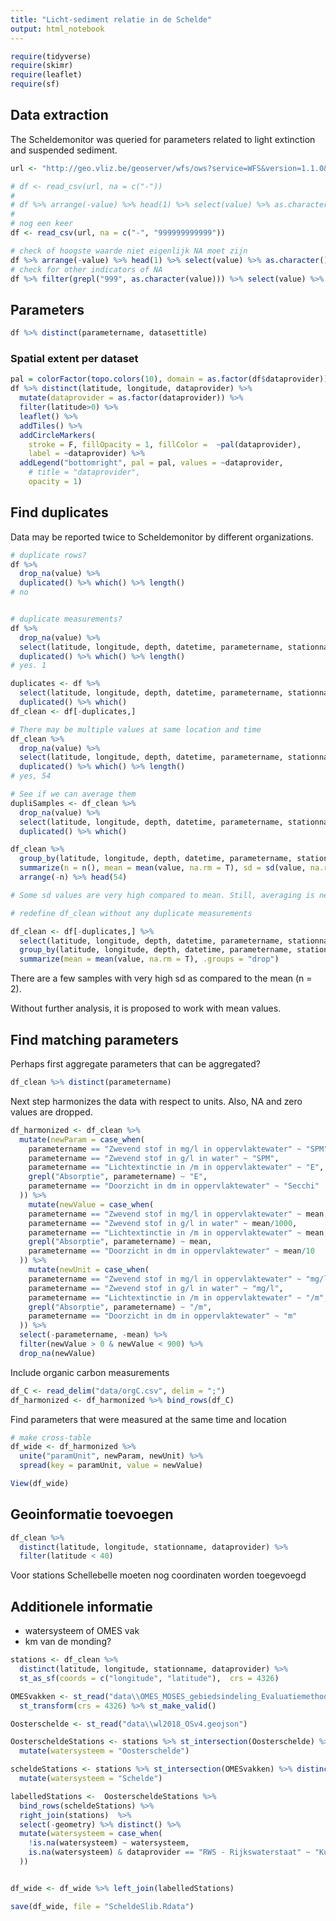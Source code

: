 ```yaml
---
title: "Licht-sediment relatie in de Schelde"
output: html_notebook
---
```


```r
require(tidyverse)
require(skimr)
require(leaflet)
require(sf)
```

## Data extraction

The Scheldemonitor was queried for parameters related to light extinction and suspended sediment.



```r
url <- "http://geo.vliz.be/geoserver/wfs/ows?service=WFS&version=1.1.0&request=GetFeature&typeName=Dataportal%3Aabiotic_observations&resultType=results&viewParams=where%3Aobs.context+%26%26+ARRAY%5B1%5D+AND+standardparameterid+IN+%283240%5C%2C461%5C%2C1293%5C%2C495%5C%2C3289%5C%2C1223%29%3Bcontext%3A0001&propertyName=stationname%2Clongitude%2Clatitude%2Cdatetime%2Cdepth%2Cparametername%2Cvaluesign%2Cvalue%2Cdataprovider%2Cdatasettitle&outputFormat=csv"

# df <- read_csv(url, na = c("-"))
# 
# df %>% arrange(-value) %>% head(1) %>% select(value) %>% as.character()
#
# nog een keer
df <- read_csv(url, na = c("-", "999999999999"))

# check of hoogste waarde niet eigenlijk NA moet zijn
df %>% arrange(-value) %>% head(1) %>% select(value) %>% as.character()
# check for other indicators of NA
df %>% filter(grepl("999", as.character(value))) %>% select(value) %>% as.character()

```

## Parameters

```r
df %>% distinct(parametername, datasettitle)
```

### Spatial extent per dataset

```r

pal = colorFactor(topo.colors(10), domain = as.factor(df$dataprovider))
df %>% distinct(latitude, longitude, dataprovider) %>%
  mutate(dataprovider = as.factor(dataprovider)) %>%
  filter(latitude>0) %>%
  leaflet() %>%
  addTiles() %>%
  addCircleMarkers(
    stroke = F, fillOpacity = 1, fillColor =  ~pal(dataprovider),
    label = ~dataprovider) %>%
  addLegend("bottomright", pal = pal, values = ~dataprovider,
    # title = "dataprovider",
    opacity = 1)
```


## Find duplicates

Data may be reported twice to Scheldemonitor by different organizations. 

```r
# duplicate rows?
df %>% 
  drop_na(value) %>%
  duplicated() %>% which() %>% length()
# no


# duplicate measurements?
df %>% 
  drop_na(value) %>%
  select(latitude, longitude, depth, datetime, parametername, stationname, value)  %>%
  duplicated() %>% which() %>% length()
# yes. 1

```

```r
duplicates <- df %>% 
  select(latitude, longitude, depth, datetime, parametername, stationname, value)  %>%
  duplicated() %>% which()
df_clean <- df[-duplicates,]

# There may be multiple values at same location and time
df_clean %>% 
  drop_na(value) %>%
  select(latitude, longitude, depth, datetime, parametername, stationname)  %>%
  duplicated() %>% which() %>% length()
# yes, 54

# See if we can average them
dupliSamples <- df_clean %>% 
  drop_na(value) %>%
  select(latitude, longitude, depth, datetime, parametername, stationname)  %>%
  duplicated() %>% which()

df_clean %>%
  group_by(latitude, longitude, depth, datetime, parametername, stationname) %>%
  summarize(n = n(), mean = mean(value, na.rm = T), sd = sd(value, na.rm = T), .groups = "drop") %>%
  arrange(-n) %>% head(54)

# Some sd values are very high compared to mean. Still, averaging is necessary to work with the data further

# redefine df_clean without any duplicate measurements

df_clean <- df[-duplicates,] %>%
  select(latitude, longitude, depth, datetime, parametername, stationname, dataprovider, value) %>%
  group_by(latitude, longitude, depth, datetime, parametername, stationname, dataprovider) %>%
  summarize(mean = mean(value, na.rm = T), .groups = "drop")

```


There are a few samples with very high sd as compared to the mean (n = 2). 

Without further analysis, it is proposed to work with mean values. 



## Find matching parameters

Perhaps first aggregate parameters that can be aggregated?

```r

df_clean %>% distinct(parametername)

```


Next step harmonizes the data with respect to units. Also, NA and zero values are dropped.

```r
df_harmonized <- df_clean %>%
  mutate(newParam = case_when(
    parametername == "Zwevend stof in mg/l in oppervlaktewater" ~ "SPM",
    parametername == "Zwevend stof in g/l in water" ~ "SPM",
    parametername == "Lichtextinctie in /m in oppervlaktewater" ~ "E",
    grepl("Absorptie", parametername) ~ "E",
    parametername == "Doorzicht in dm in oppervlaktewater" ~ "Secchi"
  )) %>%
    mutate(newValue = case_when(
    parametername == "Zwevend stof in mg/l in oppervlaktewater" ~ mean,
    parametername == "Zwevend stof in g/l in water" ~ mean/1000,
    parametername == "Lichtextinctie in /m in oppervlaktewater" ~ mean,
    grepl("Absorptie", parametername) ~ mean,
    parametername == "Doorzicht in dm in oppervlaktewater" ~ mean/10
  )) %>%
    mutate(newUnit = case_when(
    parametername == "Zwevend stof in mg/l in oppervlaktewater" ~ "mg/l",
    parametername == "Zwevend stof in g/l in water" ~ "mg/l",
    parametername == "Lichtextinctie in /m in oppervlaktewater" ~ "/m",
    grepl("Absorptie", parametername) ~ "/m",
    parametername == "Doorzicht in dm in oppervlaktewater" ~ "m"
  )) %>% 
  select(-parametername, -mean) %>%
  filter(newValue > 0 & newValue < 900) %>%
  drop_na(newValue)

```

Include organic carbon measurements

```r
df_C <- read_delim("data/orgC.csv", delim = ";")
df_harmonized <- df_harmonized %>% bind_rows(df_C)
```



Find parameters that were measured at the same time and location


```r
# make cross-table
df_wide <- df_harmonized %>% 
  unite("paramUnit", newParam, newUnit) %>%
  spread(key = paramUnit, value = newValue)

View(df_wide)  

```


## Geoinformatie toevoegen

```r
df_clean %>% 
  distinct(latitude, longitude, stationname, dataprovider) %>%
  filter(latitude < 40)
```


Voor stations Schellebelle moeten nog coordinaten worden toegevoegd

## Additionele informatie

- watersysteem of OMES vak
- km van de monding?

```r
stations <- df_clean %>% 
  distinct(latitude, longitude, stationname, dataprovider) %>%
  st_as_sf(coords = c("longitude", "latitude"),  crs = 4326)

OMESvakken <- st_read("data\\OMES_MOSES_gebiedsindeling_Evaluatiemethodiek_RD_new.shp") %>%
  st_transform(crs = 4326) %>% st_make_valid()

Oosterschelde <- st_read("data\\wl2018_OSv4.geojson")

OosterscheldeStations <- stations %>% st_intersection(Oosterschelde) %>% distinct(stationname) %>% st_drop_geometry() %>%
  mutate(watersysteem = "Oosterschelde")

scheldeStations <- stations %>% st_intersection(OMESvakken) %>% distinct(stationname, Omessegmen) %>% st_drop_geometry() %>%
  mutate(watersysteem = "Schelde")

labelledStations <-  OosterscheldeStations %>% 
  bind_rows(scheldeStations) %>% 
  right_join(stations)  %>% 
  select(-geometry) %>% distinct() %>%
  mutate(watersysteem = case_when(
    !is.na(watersysteem) ~ watersysteem,
    is.na(watersysteem) & dataprovider == "RWS - Rijkswaterstaat" ~ "Kustwater"
  ))



```

```r
df_wide <- df_wide %>% left_join(labelledStations)

```



```r

save(df_wide, file = "ScheldeSlib.Rdata")
```

